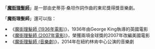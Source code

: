 {{noteTA
|T=zh-hans:理发师陶德 (消歧义);zh-hk:魔街理髮師 (消歧義);zh-tw:瘋狂理髮師 (消歧義);
|1=zh-hans:理发师陶德;zh-hk:魔街理髮師;zh-tw:瘋狂理髮師：倫敦首席惡魔剃刀手;
}}

「'''[[魔街理髮師|魔街理髮師]]'''」是一部由史蒂芬·桑坦作詞作曲的東尼獎得獎音樂劇。

「'''魔街理髮師'''」還可以指：
*《[[魔街理髮師_(1936年電影)|魔街理髮師 (1936年電影)]]》，1936年由George King執導的英國電影
*《[[魔街理髮師_(2007年電影)|魔街理髮師 (2007年電影)]]》，榮獲兩項金球獎的2007年改編美國電影
*《[[魔街理髮師_(音樂劇)|魔街理髮師 (音樂劇)]]》，2014年在紐約林肯中心公演的音樂劇
{{disambig|cat=五字作品消歧义}}